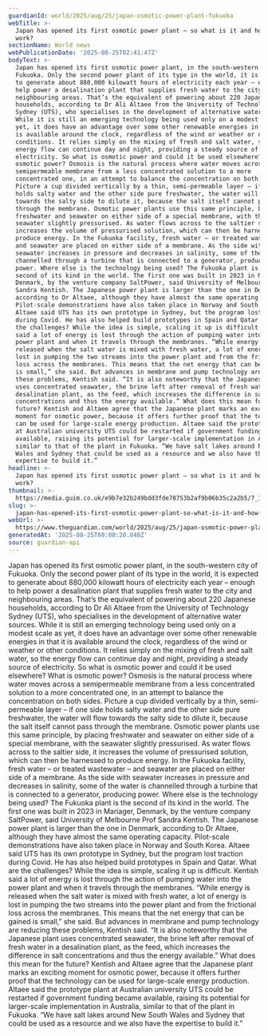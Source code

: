 ```yaml
---
guardianId: world/2025/aug/25/japan-osmotic-power-plant-fukuoka
webTitle: >-
  Japan has opened its first osmotic power plant – so what is it and how does it
  work?
sectionName: World news
webPublicationDate: '2025-08-25T02:41:47Z'
bodyText: >-
  Japan has opened its first osmotic power plant, in the south-western city of
  Fukuoka. Only the second power plant of its type in the world, it is expected
  to generate about 880,000 kilowatt hours of electricity each year – enough to
  help power a desalination plant that supplies fresh water to the city and
  neighbouring areas. That’s the equivalent of powering about 220 Japanese
  households, according to Dr Ali Altaee from the University of Technology
  Sydney (UTS), who specialises in the development of alternative water sources.
  While it is still an emerging technology being used only on a modest scale as
  yet, it does have an advantage over some other renewable energies in that it
  is available around the clock, regardless of the wind or weather or other
  conditions. It relies simply on the mixing of fresh and salt water, so the
  energy flow can continue day and night, providing a steady source of
  electricity. So what is osmotic power and could it be used elsewhere? What is
  osmotic power? Osmosis is the natural process where water moves across a
  semipermeable membrane from a less concentrated solution to a more
  concentrated one, in an attempt to balance the concentration on both sides.
  Picture a cup divided vertically by a thin, semi-permeable layer – if one side
  holds salty water and the other side pure freshwater, the water will flow
  towards the salty side to dilute it, because the salt itself cannot pass
  through the membrane. Osmotic power plants use this same principle, by placing
  freshwater and seawater on either side of a special membrane, with the
  seawater slightly pressurised. As water flows across to the saltier side, it
  increases the volume of pressurised solution, which can then be harnessed to
  produce energy. In the Fukuoka facility, fresh water – or treated wastewater –
  and seawater are placed on either side of a membrane. As the side with
  seawater increases in pressure and decreases in salinity, some of the water is
  channelled through a turbine that is connected to a generator, producing
  power. Where else is the technology being used? The Fukuoka plant is the
  second of its kind in the world. The first one was built in 2023 in Mariager,
  Denmark, by the venture company SaltPower, said University of Melbourne Prof
  Sandra Kentish. The Japanese power plant is larger than the one in Denmark,
  according to Dr Altaee, although they have almost the same operating capacity.
  Pilot-scale demonstrations have also taken place in Norway and South Korea.
  Altaee said UTS has its own prototype in Sydney, but the program lost traction
  during Covid. He has also helped build prototypes in Spain and Qatar. What are
  the challenges? While the idea is simple, scaling it up is difficult. Kentish
  said a lot of energy is lost through the action of pumping water into the
  power plant and when it travels through the membranes. “While energy is
  released when the salt water is mixed with fresh water, a lot of energy is
  lost in pumping the two streams into the power plant and from the frictional
  loss across the membranes. This means that the net energy that can be gained
  is small,” she said. But advances in membrane and pump technology are reducing
  these problems, Kentish said. “It is also noteworthy that the Japanese plant
  uses concentrated seawater, the brine left after removal of fresh water in a
  desalination plant, as the feed, which increases the difference in salt
  concentrations and thus the energy available.” What does this mean for the
  future? Kentish and Altaee agree that the Japanese plant marks an exciting
  moment for osmotic power, because it offers further proof that the technology
  can be used for large-scale energy production. Altaee said the prototype plant
  at Australian university UTS could be restarted if government funding became
  available, raising its potential for larger-scale implementation in Australia,
  similar to that of the plant in Fukuoka. “We have salt lakes around New South
  Wales and Sydney that could be used as a resource and we also have the
  expertise to build it.”
headline: >-
  Japan has opened its first osmotic power plant – so what is it and how does it
  work?
thumbnail: >-
  https://media.guim.co.uk/e9b7e32b249bdd3fde78753b2af9b06b35c2a2b5/7_120_1993_1594/500.jpg
slug: >-
  japan-has-opened-its-first-osmotic-power-plant-so-what-is-it-and-how-does-it-work
webUrl: >-
  https://www.theguardian.com/world/2025/aug/25/japan-osmotic-power-plant-fukuoka
generatedAt: '2025-08-25T08:00:20.848Z'
source: guardian-api
---
```

Japan has opened its first osmotic power plant, in the south-western city of Fukuoka. Only the second power plant of its type in the world, it is expected to generate about 880,000 kilowatt hours of electricity each year – enough to help power a desalination plant that supplies fresh water to the city and neighbouring areas. That’s the equivalent of powering about 220 Japanese households, according to Dr Ali Altaee from the University of Technology Sydney (UTS), who specialises in the development of alternative water sources. While it is still an emerging technology being used only on a modest scale as yet, it does have an advantage over some other renewable energies in that it is available around the clock, regardless of the wind or weather or other conditions. It relies simply on the mixing of fresh and salt water, so the energy flow can continue day and night, providing a steady source of electricity. So what is osmotic power and could it be used elsewhere? What is osmotic power? Osmosis is the natural process where water moves across a semipermeable membrane from a less concentrated solution to a more concentrated one, in an attempt to balance the concentration on both sides. Picture a cup divided vertically by a thin, semi-permeable layer – if one side holds salty water and the other side pure freshwater, the water will flow towards the salty side to dilute it, because the salt itself cannot pass through the membrane. Osmotic power plants use this same principle, by placing freshwater and seawater on either side of a special membrane, with the seawater slightly pressurised. As water flows across to the saltier side, it increases the volume of pressurised solution, which can then be harnessed to produce energy. In the Fukuoka facility, fresh water – or treated wastewater – and seawater are placed on either side of a membrane. As the side with seawater increases in pressure and decreases in salinity, some of the water is channelled through a turbine that is connected to a generator, producing power. Where else is the technology being used? The Fukuoka plant is the second of its kind in the world. The first one was built in 2023 in Mariager, Denmark, by the venture company SaltPower, said University of Melbourne Prof Sandra Kentish. The Japanese power plant is larger than the one in Denmark, according to Dr Altaee, although they have almost the same operating capacity. Pilot-scale demonstrations have also taken place in Norway and South Korea. Altaee said UTS has its own prototype in Sydney, but the program lost traction during Covid. He has also helped build prototypes in Spain and Qatar. What are the challenges? While the idea is simple, scaling it up is difficult. Kentish said a lot of energy is lost through the action of pumping water into the power plant and when it travels through the membranes. “While energy is released when the salt water is mixed with fresh water, a lot of energy is lost in pumping the two streams into the power plant and from the frictional loss across the membranes. This means that the net energy that can be gained is small,” she said. But advances in membrane and pump technology are reducing these problems, Kentish said. “It is also noteworthy that the Japanese plant uses concentrated seawater, the brine left after removal of fresh water in a desalination plant, as the feed, which increases the difference in salt concentrations and thus the energy available.” What does this mean for the future? Kentish and Altaee agree that the Japanese plant marks an exciting moment for osmotic power, because it offers further proof that the technology can be used for large-scale energy production. Altaee said the prototype plant at Australian university UTS could be restarted if government funding became available, raising its potential for larger-scale implementation in Australia, similar to that of the plant in Fukuoka. “We have salt lakes around New South Wales and Sydney that could be used as a resource and we also have the expertise to build it.”
